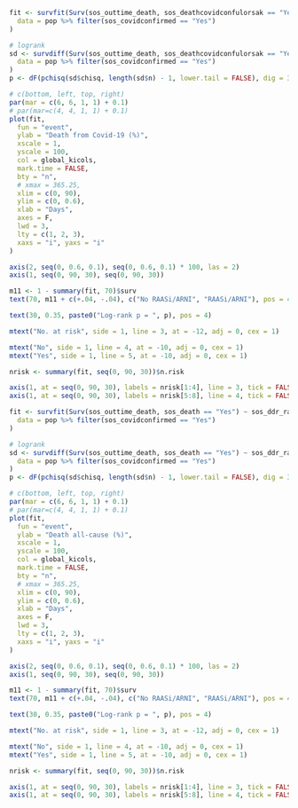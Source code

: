 ```r
fit <- survfit(Surv(sos_outtime_death, sos_deathcovidconfulorsak == "Yes") ~ sos_ddr_raasiarni,
  data = pop %>% filter(sos_covidconfirmed == "Yes")
)

# logrank
sd <- survdiff(Surv(sos_outtime_death, sos_deathcovidconfulorsak == "Yes") ~ sos_ddr_raasiarni,
  data = pop %>% filter(sos_covidconfirmed == "Yes")
)
p <- dF(pchisq(sd$chisq, length(sd$n) - 1, lower.tail = FALSE), dig = 3, p = TRUE)

# c(bottom, left, top, right)
par(mar = c(6, 6, 1, 1) + 0.1)
# par(mar=c(4, 4, 1, 1) + 0.1)
plot(fit,
  fun = "event",
  ylab = "Death from Covid-19 (%)",
  xscale = 1,
  yscale = 100,
  col = global_kicols,
  mark.time = FALSE,
  bty = "n",
  # xmax = 365.25,
  xlim = c(0, 90),
  ylim = c(0, 0.6),
  xlab = "Days",
  axes = F,
  lwd = 3,
  lty = c(1, 2, 3),
  xaxs = "i", yaxs = "i"
)

axis(2, seq(0, 0.6, 0.1), seq(0, 0.6, 0.1) * 100, las = 2)
axis(1, seq(0, 90, 30), seq(0, 90, 30))

m11 <- 1 - summary(fit, 70)$surv
text(70, m11 + c(+.04, -.04), c("No RAASi/ARNI", "RAASi/ARNI"), pos = 4)

text(30, 0.35, paste0("Log-rank p = ", p), pos = 4)

mtext("No. at risk", side = 1, line = 3, at = -12, adj = 0, cex = 1)

mtext("No", side = 1, line = 4, at = -10, adj = 0, cex = 1)
mtext("Yes", side = 1, line = 5, at = -10, adj = 0, cex = 1)

nrisk <- summary(fit, seq(0, 90, 30))$n.risk

axis(1, at = seq(0, 90, 30), labels = nrisk[1:4], line = 3, tick = FALSE, cex.axis = 1)
axis(1, at = seq(0, 90, 30), labels = nrisk[5:8], line = 4, tick = FALSE, cex.axis = 1)
```

```r
fit <- survfit(Surv(sos_outtime_death, sos_death == "Yes") ~ sos_ddr_raasiarni,
  data = pop %>% filter(sos_covidconfirmed == "Yes")
)

# logrank
sd <- survdiff(Surv(sos_outtime_death, sos_death == "Yes") ~ sos_ddr_raasiarni,
  data = pop %>% filter(sos_covidconfirmed == "Yes")
)
p <- dF(pchisq(sd$chisq, length(sd$n) - 1, lower.tail = FALSE), dig = 3, p = TRUE)

# c(bottom, left, top, right)
par(mar = c(6, 6, 1, 1) + 0.1)
# par(mar=c(4, 4, 1, 1) + 0.1)
plot(fit,
  fun = "event",
  ylab = "Death all-cause (%)",
  xscale = 1,
  yscale = 100,
  col = global_kicols,
  mark.time = FALSE,
  bty = "n",
  # xmax = 365.25,
  xlim = c(0, 90),
  ylim = c(0, 0.6),
  xlab = "Days",
  axes = F,
  lwd = 3,
  lty = c(1, 2, 3),
  xaxs = "i", yaxs = "i"
)

axis(2, seq(0, 0.6, 0.1), seq(0, 0.6, 0.1) * 100, las = 2)
axis(1, seq(0, 90, 30), seq(0, 90, 30))

m11 <- 1 - summary(fit, 70)$surv
text(70, m11 + c(+.04, -.04), c("No RAASi/ARNI", "RAASi/ARNI"), pos = 4)

text(30, 0.35, paste0("Log-rank p = ", p), pos = 4)

mtext("No. at risk", side = 1, line = 3, at = -12, adj = 0, cex = 1)

mtext("No", side = 1, line = 4, at = -10, adj = 0, cex = 1)
mtext("Yes", side = 1, line = 5, at = -10, adj = 0, cex = 1)

nrisk <- summary(fit, seq(0, 90, 30))$n.risk

axis(1, at = seq(0, 90, 30), labels = nrisk[1:4], line = 3, tick = FALSE, cex.axis = 1)
axis(1, at = seq(0, 90, 30), labels = nrisk[5:8], line = 4, tick = FALSE, cex.axis = 1)
```
